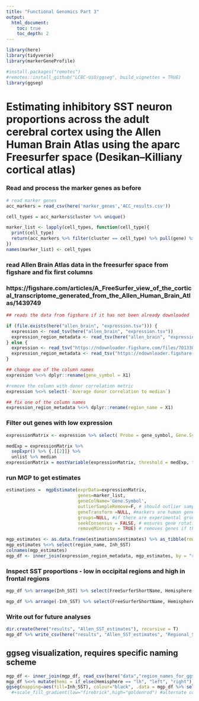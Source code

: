 ```yaml
---
title: "Functional Genomics Part 3"
output:
  html_document:
    toc: true
    toc_depth: 2
---
```


```r
library(here)
library(tidyverse)
library(markerGeneProfile)

#install.packages("remotes")
#remotes::install_github("LCBC-UiO/ggseg", build_vignettes = TRUE)
library(ggseg)
```

# Estimating inhibitory SST neuron proportions across the adult cerebral cortex using the Allen Human Brain Atlas using the aparc Freesurfer space (Desikan–Killiany cortical atlas)

### Read and process the marker genes as before

```r
# read marker genes
acc_markers = read_csv(here('marker_genes','ACC_results.csv'))

cell_types = acc_markers$cluster %>% unique()
```

```r
marker_list <- lapply(cell_types, function(cell_type){
  print(cell_type)
  return(acc_markers %>% filter(cluster == cell_type) %>% pull(gene) %>% unlist())
})
names(marker_list) <- cell_types

```

### read Allen Brain Atlas data in the freesurfer space from figshare and fix first columns
### https://figshare.com/articles/A_FreeSurfer_view_of_the_cortical_transcriptome_generated_from_the_Allen_Human_Brain_Atlas/1439749

```r
## reads the data from figshare if it has not been already downloaded

if (file.exists(here("allen_brain", "expression.tsv"))) {
  expression <- read_tsv(here("allen_brain", "expression.tsv"))
  expression_region_metadata <- read_tsv(here("allen_brain", "expression_metadata.tsv")) 
} else {
  expression <- read_tsv("https://ndownloader.figshare.com/files/7013300")
  expression_region_metadata <- read_tsv("https://ndownloader.figshare.com/files/3342527")
}

## change one of the column names
expression %<>% dplyr::rename(gene_symbol = X1)

#remove the column with donor correlation metric
expression %<>% select(-`Average donor correlation to median`)

## fix one of the column names
expression_region_metadata %<>% dplyr::rename(region_name = X1)
```

### Filter out genes with low expression

```r

expressionMatrix <- expression %>% select( Probe = gene_symbol, Gene.Symbol = gene_symbol,everything())

medExp = expressionMatrix %>%
  sepExpr() %>% {.[[2]]} %>%
  unlist %>% median
expressionMatrix = mostVariable(expressionMatrix, threshold = medExp, threshFun=median)

```

### run MGP to get estimates

```r
estimations =  mgpEstimate(exprData=expressionMatrix,
                           genes=marker_list,
                           geneColName='Gene.Symbol',
                           outlierSampleRemove=F, # should outlier samples removed. This is done using boxplot stats.
                           geneTransform =NULL, #markers are human genes
                           groups=NULL, #if there are experimental groups provide them here. if not desired set to NULL
                           seekConsensus = FALSE, # ensures gene rotations are positive in both of the groups
                           removeMinority = TRUE) # removes genes if they are the minority in terms of rotation sign from estimation process
```

```r
mgp_estimates <- as.data.frame(estimations$estimates) %>% as_tibble(rownames = "region_name")
mgp_estimates %<>% select(region_name, Inh_SST)
colnames(mgp_estimates)
mgp_df <- inner_join(expression_region_metadata, mgp_estimates, by = "region_name")

```

### Inspect SST proportions - low in occipital regions and high in frontal regions
```r
mgp_df %>% arrange(Inh_SST) %>% select(FreeSurferShortName, Hemisphere, Inh_SST)  %>% print() #acending
```
```r
mgp_df %>% arrange(-Inh_SST) %>% select(FreeSurferShortName, Hemisphere, Inh_SST) %>% print() #descending
```

### Write out for future analyses

```r
dir.create(here("results", "Allen_SST_estimates"), recursive = T)
mgp_df %>% write_csv(here("results", "Allen_SST_estimates", "Regional_SST_estimates.csv"))
```


## ggseg visualization, requires specific naming scheme

```r
mgp_df <- inner_join(mgp_df, read_csv(here("data","region_names_for_ggseg.csv")))
mgp_df %<>% mutate(hemi = if_else(Hemisphere == "lh", "left", "right"))
ggseg(mapping=aes(fill=Inh_SST), colour="black", .data = mgp_df %>% select(region, Inh_SST, hemi), atlas="dk") 
  #+scale_fill_gradient(low="firebrick",high="goldenrod") #alternate color scheme

```


